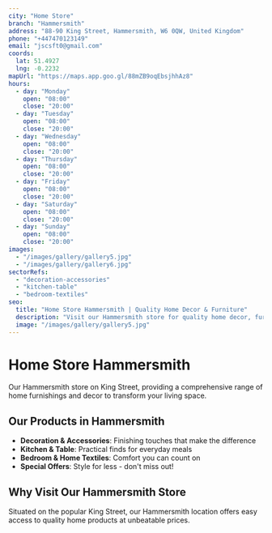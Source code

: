 ```yaml
---
city: "Home Store"
branch: "Hammersmith"
address: "88-90 King Street, Hammersmith, W6 0QW, United Kingdom"
phone: "+447470123149"
email: "jscsft0@gmail.com"
coords:
  lat: 51.4927
  lng: -0.2232
mapUrl: "https://maps.app.goo.gl/88mZB9oqEbsjhhAz8"
hours:
  - day: "Monday"
    open: "08:00"
    close: "20:00"
  - day: "Tuesday"
    open: "08:00"
    close: "20:00"
  - day: "Wednesday"
    open: "08:00"
    close: "20:00"
  - day: "Thursday"
    open: "08:00"
    close: "20:00"
  - day: "Friday"
    open: "08:00"
    close: "20:00"
  - day: "Saturday"
    open: "08:00"
    close: "20:00"
  - day: "Sunday"
    open: "08:00"
    close: "20:00"
images:
  - "/images/gallery/gallery5.jpg"
  - "/images/gallery/gallery6.jpg"
sectorRefs:
  - "decoration-accessories"
  - "kitchen-table"
  - "bedroom-textiles"
seo:
  title: "Home Store Hammersmith | Quality Home Decor & Furniture"
  description: "Visit our Hammersmith store for quality home decor, furniture, and accessories. Located on King Street, Hammersmith."
  image: "/images/gallery/gallery5.jpg"
---
```


# Home Store Hammersmith

Our Hammersmith store on King Street, providing a comprehensive range of home furnishings and decor to transform your living space.

## Our Products in Hammersmith

- **Decoration & Accessories**: Finishing touches that make the difference
- **Kitchen & Table**: Practical finds for everyday meals  
- **Bedroom & Home Textiles**: Comfort you can count on
- **Special Offers**: Style for less - don't miss out!

## Why Visit Our Hammersmith Store

Situated on the popular King Street, our Hammersmith location offers easy access to quality home products at unbeatable prices.
